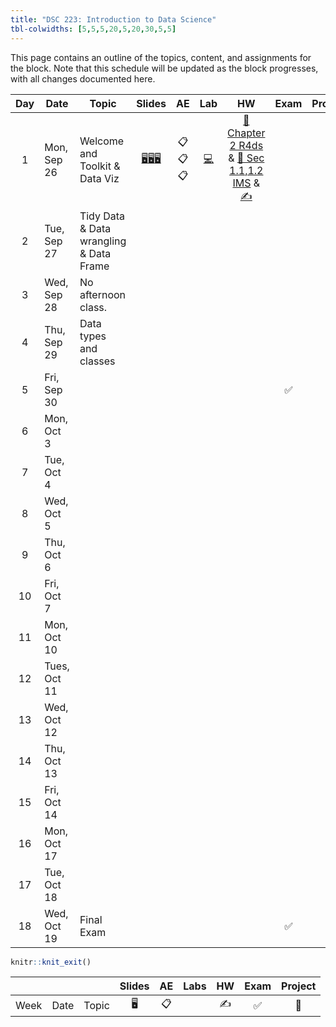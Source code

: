 ```yaml
---
title: "DSC 223: Introduction to Data Science"
tbl-colwidths: [5,5,5,20,5,20,30,5,5]
---
```


This page contains an outline of the topics, content, and assignments for the block. Note that this schedule will be updated as the block progresses, with all changes documented here.

::: column-screen-inset-right
| Day | Date         | Topic                                   |                                                                                                                    Slides                                                                                                                     |   AE   |                                          Lab                                           |                                                                                                                                            HW                                                                                                                                            | Exam | Project |
|:------:|--------|--------------|:--------:|:------:|:------:|:---------:|:------:|:------:|
|  1  | Mon, Sep 26  | Welcome and Toolkit & Data Viz          | [🖥️](/course-materials/_slides/u1-d01-welcome/u1-d01-welcome.html "Slides")[🖥️](/course-materials/_slides/u1-d02-toolkit-r/u1-d02-toolkit-r.html "Slides")[🖥️](/course-materials/_slides/u1-d03-toolkit-git/u1-d03-toolkit-git.html "Slides") | 📋📋📋 | [💻](/course-materials/lab-instructions/lab-01/lab-01-hello-r.html "Lab instructions") | [📖Chapter 2 R4ds](https://r4ds.had.co.nz/explore-intro.html "Read Chapter 2 R4ds") & [📖 Sec 1.1,1.2 IMS](https://openintro-ims.netlify.app/data-hello.html "Sec 1.1,1.2 IMS") & [✍️](/course-materials/hw-instructions/hw-01/hw-01-pet-names.html "Your version available via GitHub") |      |         |
|  2  | Tue, Sep 27  | Tidy Data & Data wrangling & Data Frame |                                                                                                                                                                                                                                               |        |                                                                                        |                                                                                                                                                                                                                                                                                          |      |         |
|  3  | Wed, Sep 28  | No afternoon class.                     |                                                                                                                                                                                                                                               |        |                                                                                        |                                                                                                                                                                                                                                                                                          |      |         |
|  4  | Thu, Sep 29  | Data types and classes                  |                                                                                                                                                                                                                                               |        |                                                                                        |                                                                                                                                                                                                                                                                                          |      |         |
|  5  | Fri, Sep 30  |                                         |                                                                                                                                                                                                                                               |        |                                                                                        |                                                                                                                                                                                                                                                                                          |  ✅  |   📂    |
|  6  | Mon, Oct 3   |                                         |                                                                                                                                                                                                                                               |        |                                                                                        |                                                                                                                                                                                                                                                                                          |      |         |
|  7  | Tue, Oct 4   |                                         |                                                                                                                                                                                                                                               |        |                                                                                        |                                                                                                                                                                                                                                                                                          |      |         |
|  8  | Wed, Oct 5   |                                         |                                                                                                                                                                                                                                               |        |                                                                                        |                                                                                                                                                                                                                                                                                          |      |         |
|  9  | Thu, Oct 6   |                                         |                                                                                                                                                                                                                                               |        |                                                                                        |                                                                                                                                                                                                                                                                                          |      |         |
| 10  | Fri, Oct 7   |                                         |                                                                                                                                                                                                                                               |        |                                                                                        |                                                                                                                                                                                                                                                                                          |      |   📂    |
| 11  | Mon, Oct 10  |                                         |                                                                                                                                                                                                                                               |        |                                                                                        |                                                                                                                                                                                                                                                                                          |      |         |
| 12  | Tues, Oct 11 |                                         |                                                                                                                                                                                                                                               |        |                                                                                        |                                                                                                                                                                                                                                                                                          |      |         |
| 13  | Wed, Oct 12  |                                         |                                                                                                                                                                                                                                               |        |                                                                                        |                                                                                                                                                                                                                                                                                          |      |         |
| 14  | Thu, Oct 13  |                                         |                                                                                                                                                                                                                                               |        |                                                                                        |                                                                                                                                                                                                                                                                                          |      |         |
| 15  | Fri, Oct 14  |                                         |                                                                                                                                                                                                                                               |        |                                                                                        |                                                                                                                                                                                                                                                                                          |      |   📂    |
| 16  | Mon, Oct 17  |                                         |                                                                                                                                                                                                                                               |        |                                                                                        |                                                                                                                                                                                                                                                                                          |      |         |
| 17  | Tue, Oct 18  |                                         |                                                                                                                                                                                                                                               |        |                                                                                        |                                                                                                                                                                                                                                                                                          |      |   📂    |
| 18  | Wed, Oct 19  | Final Exam                              |                                                                                                                                                                                                                                               |        |                                                                                        |                                                                                                                                                                                                                                                                                          |  ✅  |         |
:::

```r
knitr::knit_exit()
```

|      |      |       | Slides | AE  | Labs | HW  | Exam | Project |
|------|------|-------|:------:|:---:|:----:|:---:|:----:|:-------:|
| Week | Date | Topic |   🖥️   | 📋  |      | ✍️  |  ✅  |   📂    |
